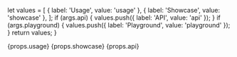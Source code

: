   let values = [
    { label: 'Usage', value: 'usage' },
    { label: 'Showcase', value: 'showcase' },
  ];
  if (args.api) {
    values.push({ label: 'API', value: 'api' });
  }
  if (args.playground) {
    values.push({ label: 'Playground', value: 'playground' });
  }
  return values;
}

<Tabs defaultValue="usage" values={getValues(props)}>
  <TabItem value="usage">{props.usage}</TabItem>
  <TabItem value="showcase">{props.showcase}</TabItem>
  <TabItem value="api">{props.api}</TabItem>
</Tabs>
